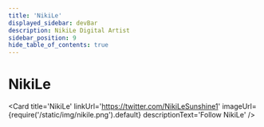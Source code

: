 ```yaml
---
title: 'NikiLe'
displayed_sidebar: devBar
description: NikiLe Digital Artist
sidebar_position: 9
hide_table_of_contents: true
---
```



# NikiLe

<Card
    title='NikiLe'
    linkUrl='https://twitter.com/NikiLeSunshine1'
    imageUrl={require('/static/img/nikile.png').default}
    descriptionText='Follow NikiLe'
/>